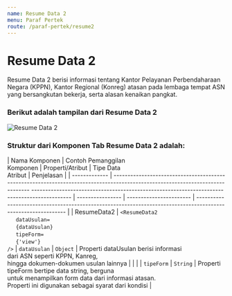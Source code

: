 ```yaml
---
name: Resume Data 2
menu: Paraf Pertek
route: /paraf-pertek/resume2
---
```



# Resume Data 2


Resume Data 2 berisi informasi tentang
Kantor Pelayanan Perbendaharaan Negara (KPPN),
Kantor Regional (Konreg) 
atasan pada lembaga tempat ASN yang bersangkutan bekerja, serta
alasan kenaikan pangkat.

### Berikut adalah tampilan dari Resume Data 2

![Resume Data 2](../../src/img/paraf-pertek/StepOnePP_ResumeData2.png)


### Struktur dari Komponen Tab Resume Data 2 adalah:

| Nama Komponen | Contoh Pemanggilan <br/> Komponen                                                                                                                                                                                              | Properti/Atribut | Tipe Data <br/> Atribut | Penjelasan                                                                                                                                                        |
| ------------- | ------------------------------------------------------------------------------------------------------------------------------ --------------------------------------------------------------------------------------------    | ---------------- | ----------------------- | -------------------------------------------------------------------------------------------------------------                                                     |
| ResumeData2   | `<ResumeData2` <br/> &nbsp;&nbsp;&nbsp;&nbsp;&nbsp;`dataUsulan=` <br/> &nbsp;&nbsp;&nbsp;&nbsp;&nbsp;`{dataUsulan}` <br/> &nbsp;&nbsp;&nbsp;&nbsp;&nbsp;`tipeForm=` <br/> &nbsp;&nbsp;&nbsp;&nbsp;&nbsp;`{'view'}`<br/> `/>`   | `dataUsulan`     | `Object`                | Properti dataUsulan berisi informasi <br/> dari ASN seperti KPPN, Kanreg, <br/> hingga dokumen-dokumen usulan lainnya                                             |
|               |                                                                                                                                                                                                                                | `tipeForm`       | `String`                | Properti tipeForm bertipe data string, berguna <br/> untuk menampilkan form data dari informasi atasan. <br/> Properti ini digunakan sebagai syarat dari kondisi  |

